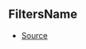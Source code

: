 ## FiltersName

- [Source](https://github.com/Androz2091/discord-player/blob/cb6c009/packages/discord-player/src/types/types.ts#L8)